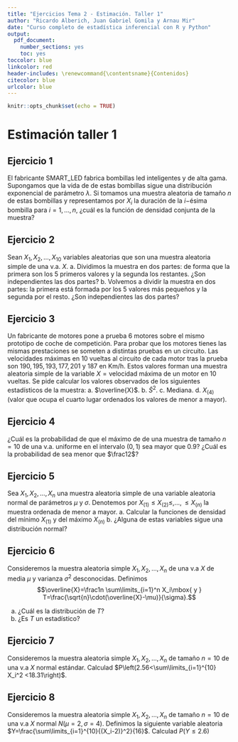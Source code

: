 ```yaml
---
title: "Ejercicios Tema 2 - Estimación. Taller 1"
author: "Ricardo Alberich, Juan Gabriel Gomila y Arnau Mir"
date: "Curso completo de estadística inferencial con R y Python"
output:
  pdf_document:
    number_sections: yes
    toc: yes
toccolor: blue
linkcolor: red
header-includes: \renewcommand{\contentsname}{Contenidos}
citecolor: blue
urlcolor: blue
---
```


```r
knitr::opts_chunk$set(echo = TRUE)
```

# Estimación  taller 1


## Ejercicio 1
El fabricante SMART_LED fabrica bombillas led  inteligentes y de alta gama. Supongamos que la vida de  de estas bombillas sigue una distribución exponencial de parámetro $\lambda$. Si tomamos  una muestra aleatoria 
de  tamaño $n$ de estas bombillas y representamos por  $X_i$ la duración de la $i-$ésima bombilla para $i=1,\ldots,n$, ¿cuál es la función de densidad conjunta de la muestra?

## Ejercicio 2
Sean $X_1,X_2,\ldots,X_{10}$  variables aleatorias que son una muestra aleatoria simple de una v.a. $X$. 
   a. Dividimos la muestra en dos partes: de forma que la primera son los $5$ primeros valores y la segunda los restantes. 
  ¿Son  independientes las dos partes?
   b. Volvemos a dividir la muestra en dos partes: la primera  está formada por los $5$ valores más pequeños y
  la segunda por el resto. ¿Son independientes las dos partes?

## Ejercicio 3
Un fabricante de motores  pone a prueba  $6$ motores sobre   el mismo prototipo  de coche de competición. Para probar que los motores tienes las mismas prestaciones se someten a distintas pruebas en un circuito. 
Las velocidades máximas en 10 vueltas al circuito  de cada motor tras la prueba son  $190,195,193,177,201$ y $187$ en Km/h. Estos valores forman una muestra aleatoria simple de la variable $X=\mbox{velocidad máxima de un motor en 10 vueltas.}$ Se pide calcular los valores observados de los siguientes estadísticos de  la muestra:
   a. $\overline{X}$.
   b. $\tilde{S}^2$.
   c. Mediana.
   d. $X_{(4)}$ (valor que ocupa el  cuarto lugar ordenados los valores de menor a mayor).

## Ejercicio 4
¿Cuál es  la probabilidad de que el  máximo de  de una muestra de tamaño $n=10$ de una v.a. uniforme en el intervalo $(0,1)$ sea mayor que $0.9$? ¿Cuál es la probabilidad de sea menor  que $\frac12$?

## Ejercicio 5
Sea $X_1,X_2,\ldots,X_n$ una muestra aleatoria simple de una
variable aleatoria  normal de parámetros $\mu$ y $\sigma$. Denotemos por $X_{(1)}\leq X_{(2)}\leq ,\ldots,\leq X_{(n)}$ la muestra ordenada de menor a mayor.
   a. Calcular la funciones de densidad del mínimo $X_{(1)}$ y del máximo $X_{(n)}$
   b. ¿Alguna de estas variables sigue una distribución normal?

## Ejercicio 6
Consideremos la muestra aleatoria simple $X_1,X_2,\ldots,X_n$  de una v.a $X$  de media $\mu$ y  varianza $\sigma^2$ desconocidas. Definimos $$\overline{X}=\frac1n \sum\limits_{i=1}^n X_i\mbox{ y } T=\frac{\sqrt{n}\cdot(\overline{X}-\mu)}{\sigma}.$$

   a. ¿Cuál es la distribución de $T$?
   b. ¿Es $T$ un estadístico?

## Ejercicio 7
Consideremos la muestra aleatoria simple $X_1,X_2,\ldots,X_n$  de tamaño $n=10$ de una v.a $X$ normal estándar. Calculad $P\left(2.56<\sum\limits_{i=1}^{10} X_i^2 <18.31\right)$.

## Ejercicio 8
Consideremos la muestra aleatoria simple $X_1,X_2,\ldots,X_{n}$ de tamaño $n=10$  de una v.a $X$ normal $N(\mu=2,\sigma=4)$. Definimos  la  siguiente variable aleatoria $Y=\frac{\sum\limits_{i=1}^{10}{(X_i-2)}^2}{16}$. 
Calculad $P(Y\leq 2.6)$

